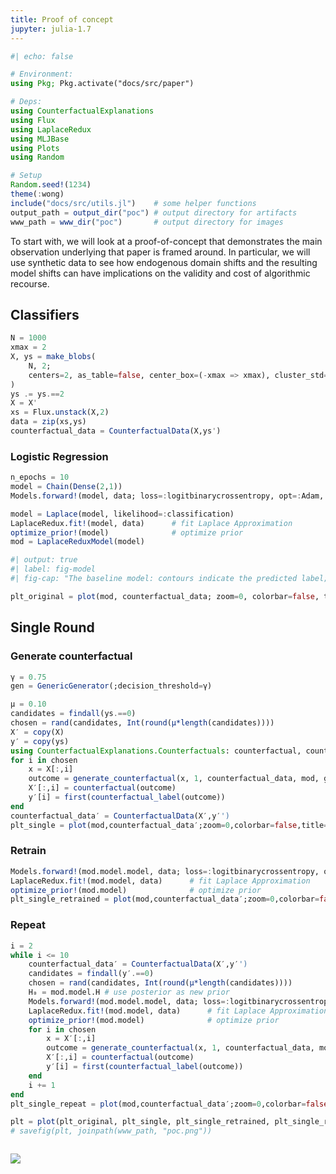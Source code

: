 ```yaml
---
title: Proof of concept
jupyter: julia-1.7
---
```


```julia
#| echo: false

# Environment:
using Pkg; Pkg.activate("docs/src/paper")

# Deps:
using CounterfactualExplanations
using Flux
using LaplaceRedux
using MLJBase
using Plots
using Random

# Setup
Random.seed!(1234)
theme(:wong)
include("docs/src/utils.jl")    # some helper functions
output_path = output_dir("poc") # output directory for artifacts
www_path = www_dir("poc")       # output directory for images
```

To start with, we will look at a proof-of-concept that demonstrates the main observation underlying that paper is framed around. In particular, we will use synthetic data to see how endogenous domain shifts and the resulting model shifts can have implications on the validity and cost of algorithmic recourse.

## Classifiers

```julia
N = 1000
xmax = 2
X, ys = make_blobs(
    N, 2; 
    centers=2, as_table=false, center_box=(-xmax => xmax), cluster_std=0.1
)
ys .= ys.==2
X = X'
xs = Flux.unstack(X,2)
data = zip(xs,ys)
counterfactual_data = CounterfactualData(X,ys')
```

### Logistic Regression

```julia
n_epochs = 10
model = Chain(Dense(2,1))
Models.forward!(model, data; loss=:logitbinarycrossentropy, opt=:Adam, n_epochs=n_epochs)
```

```julia
model = Laplace(model, likelihood=:classification)
LaplaceRedux.fit!(model, data)      # fit Laplace Approximation
optimize_prior!(model)              # optimize prior
mod = LaplaceReduxModel(model)
```

```julia
#| output: true
#| label: fig-model
#| fig-cap: "The baseline model: contours indicate the predicted label; dots indicate observed data points."

plt_original = plot(mod, counterfactual_data; zoom=0, colorbar=false, title="(a)")
```

## Single Round

### Generate counterfactual

```julia
γ = 0.75
gen = GenericGenerator(;decision_threshold=γ)
```

```julia
μ = 0.10
candidates = findall(ys.==0)
chosen = rand(candidates, Int(round(μ*length(candidates))))
X′ = copy(X)
y′ = copy(ys)
using CounterfactualExplanations.Counterfactuals: counterfactual, counterfactual_label
for i in chosen
    x = X[:,i]
    outcome = generate_counterfactual(x, 1, counterfactual_data, mod, gen)
    X′[:,i] = counterfactual(outcome)
    y′[i] = first(counterfactual_label(outcome))
end
counterfactual_data′ = CounterfactualData(X′,y′')
plt_single = plot(mod,counterfactual_data′;zoom=0,colorbar=false,title="(b)")
```

### Retrain

```julia
Models.forward!(mod.model.model, data; loss=:logitbinarycrossentropy, opt=:Adam, n_epochs=n_epochs)
LaplaceRedux.fit!(mod.model, data)      # fit Laplace Approximation
optimize_prior!(mod.model)              # optimize prior
plt_single_retrained = plot(mod,counterfactual_data′;zoom=0,colorbar=false,title="(c)")
```

### Repeat

```julia
i = 2
while i <= 10
    counterfactual_data′ = CounterfactualData(X′,y′')
    candidates = findall(y′.==0)
    chosen = rand(candidates, Int(round(μ*length(candidates))))
    H₀ = mod.model.H # use posterior as new prior
    Models.forward!(mod.model.model, data; loss=:logitbinarycrossentropy, opt=:Adam, n_epochs=n_epochs)
    LaplaceRedux.fit!(mod.model, data)      # fit Laplace Approximation
    optimize_prior!(mod.model)              # optimize prior
    for i in chosen
        x = X′[:,i]
        outcome = generate_counterfactual(x, 1, counterfactual_data, mod, gen)
        X′[:,i] = counterfactual(outcome)
        y′[i] = first(counterfactual_label(outcome))
    end
    i += 1
end
plt_single_repeat = plot(mod,counterfactual_data′;zoom=0,colorbar=false,title="(d)")
```

```julia
plt = plot(plt_original, plt_single, plt_single_retrained, plt_single_repeat, layout=(1,4), legend=false, axis=nothing, size=(600,165))
# savefig(plt, joinpath(www_path, "poc.png"))
```

```julia

```


![](../artifacts/upload/www/synthetic/poc.png)